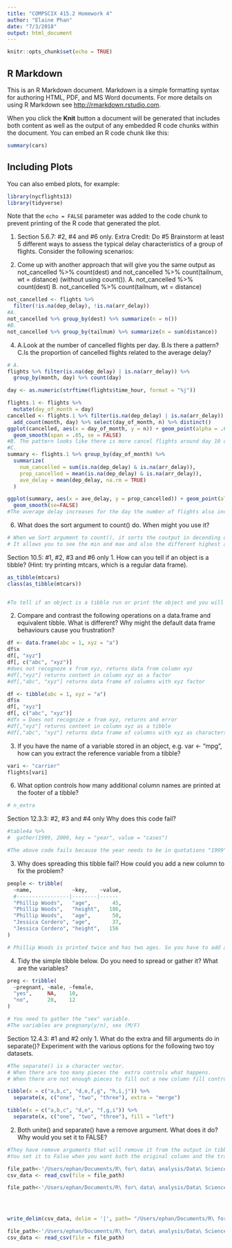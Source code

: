 ```yaml
---
title: "COMPSCIX 415.2 Homework 4"
author: "Elaine Phan"
date: "7/3/2018"
output: html_document
---
```


```r
knitr::opts_chunk$set(echo = TRUE)
```

## R Markdown

This is an R Markdown document. Markdown is a simple formatting syntax for authoring HTML, PDF, and MS Word documents. For more details on using R Markdown see <http://rmarkdown.rstudio.com>.

When you click the **Knit** button a document will be generated that includes both content as well as the output of any embedded R code chunks within the document. You can embed an R code chunk like this:

```r
summary(cars)
```

## Including Plots

You can also embed plots, for example:

```r
library(nycflights13)
library(tidyverse)
```

Note that the `echo = FALSE` parameter was added to the code chunk to prevent printing of the R code that generated the plot.

1. Section 5.6.7: #2, #4 and #6 only. Extra Credit: Do #5
Brainstorm at least 5 different ways to assess the typical delay characteristics of a group of flights. Consider the following scenarios:

2. Come up with another approach that will give you the same output as not_cancelled %>% count(dest) and not_cancelled %>% count(tailnum, wt = distance) (without using count()). 
A. not_cancelled %>% count(dest)
B. not_cancelled %>% count(tailnum, wt = distance)
```r
not_cancelled <- flights %>% 
  filter(!is.na(dep_delay), !is.na(arr_delay))
#A.
not_cancelled %>% group_by(dest) %>% summarize(n = n()) 
#B.
not_cancelled %>% group_by(tailnum) %>% summarize(n = sum(distance))

```

4. A.Look at the number of cancelled flights per day. B.Is there a pattern? C.Is the proportion of cancelled flights related to the average delay?

```r
# A. 
flights %>% filter(is.na(dep_delay) | is.na(arr_delay)) %>%
  group_by(month, day) %>% count(day)

day <- as.numeric(strftime(flights$time_hour, format = "%j"))

flights.1 <- flights %>%
  mutate(day_of_month = day) 
cancelled <- flights.1 %>% filter(is.na(dep_delay) | is.na(arr_delay)) %>%
  add_count(month, day) %>% select(day_of_month, n) %>% distinct()
ggplot(cancelled, aes(x = day_of_month, y = n)) + geom_point(alpha = .6) + 
  geom_smooth(span = .85, se = FALSE)
#B. The pattern looks like there is more cancel flights around day 10 of the month.
#C.
summary <- flights.1 %>% group_by(day_of_month) %>%
  summarize(
    num_cancelled = sum(is.na(dep_delay) & is.na(arr_delay)),
    prop_cancelled = mean(is.na(dep_delay) & is.na(arr_delay)),
    ave_delay = mean(dep_delay, na.rm = TRUE)
  )

ggplot(summary, aes(x = ave_delay, y = prop_cancelled)) + geom_point(alpha = .6) + 
  geom_smooth(se=FALSE)
#The average delay increases for the day the number of flights also increase. 
```

6. What does the sort argument to count() do. When might you use it?
```r
# When we Sort argument to count(), it sorts the coutput in decending order of n.
# It allows you to see the min and max and also the different highest and lowerst occurring counts. You can use this to decide how to analyze the the data next and how you want to group your data dependign on it's values. 
```

Section 10.5: #1, #2, #3 and #6 only
1. How can you tell if an object is a tibble? (Hint: try printing mtcars, which is a regular data frame).
```r
as_tibble(mtcars)
class(as_tibble(mtcars))


#To tell if an object is a tibble run or print the object and you will get "a tibble " classification. Using class() will also work.
```
2. Compare and contrast the following operations on a data.frame and equivalent tibble. What is different? Why might the default data frame behaviours cause you frustration?
```r
df <- data.frame(abc = 1, xyz = "a")
df$x
df[, "xyz"]
df[, c("abc", "xyz")]
#does not recognoze x from xyz, returns data from column xyz
#df[,"xyz"] returns content in column xyz as a factor
#df[,"abc", "xyz"] returns data frame of columns with xyz factor
```

```r
df <- tibble(abc = 1, xyz = "a")
df$x
df[, "xyz"]
df[, c("abc", "xyz")]
#dfx = Does not recognize x from xyz, returns and error
#df[,"xyz"] returns content in column xyz as a tibble
#df[,"abc", "xyz"] returns data frame of columns with xyz as characters
```
3. If you have the name of a variable stored in an object, e.g. var <- "mpg", how can you extract the reference variable from a tibble?
```r
vari <- "carrier"
flights[vari]
```
6. What option controls how many additional column names are printed at the footer of a tibble?
```r
# n_extra
```

Section 12.3.3: #2, #3 and #4 only
Why does this code fail?
```r
#table4a %>% 
#  gather(1999, 2000, key = "year", value = "cases")

#The above code fails because the year needs to be in quotations "1999", "2000"
```

3. Why does spreading this tibble fail? How could you add a new column to fix the problem?

```r
people <- tribble(
  ~name,             ~key,    ~value,
  #-----------------|--------|------
  "Phillip Woods",   "age",       45,
  "Phillip Woods",   "height",   186,
  "Phillip Woods",   "age",       50,
  "Jessica Cordero", "age",       37,
  "Jessica Cordero", "height",   156
)

# Phillip Woods is printed twice and has two ages. So you have to add a new column that recognize that there is Phillip Wood #1 and Philli[ Wood #2 .
```
4. Tidy the simple tibble below. Do you need to spread or gather it? What are the variables?

```r
preg <- tribble(
  ~pregnant, ~male, ~female,
  "yes",     NA,    10,
  "no",      20,    12
)

# You need to gather the "sex" variable.
#The variables are pregnany(y/n), sex (M/F)
```

Section 12.4.3: #1 and #2 only
1. What do the extra and fill arguments do in separate()? Experiment with the various options for the following two toy datasets.
```r
#The separate() is a character vector. 
# When there are too many pieces the  extra controls what happens.
# When there are not enough pieces to fill out a new column fill controls what happens.

tibble(x = c("a,b,c", "d,e,f,g", "h,i,j")) %>% 
  separate(x, c("one", "two", "three"), extra = "merge")

tibble(x = c("a,b,c", "d,e", "f,g,i")) %>% 
  separate(x, c("one", "two", "three"), fill = "left")
```
2. Both unite() and separate() have a remove argument. What does it do? Why would you set it to FALSE?
```r
#They have remove arguments that will remove it from the output in tibble 
#You set it to False when you want both the original column and the transformed column's in your output in tibble. 


```

```r
file_path<-'/Users/ephan/Documents/R\ for\ data\ analysis/Data\ Science\ with\ R\ HW/baby_names.txt'
csv_data <- read_csv(file = file_path)
```

```r
file_path<-'/Users/ephan/Documents/R\ for\ data\ analysis/Data\ Science\ with\ R\ HW/baby_names.csv'


            
```

```r
write_delim(csv_data, delim = '|', path= "/Users/ephan/Documents/R\ for\ data\ analysis/Data\ Science\ with\ R\ HW/baby_names.csv")
```

```r
file_path<-'/Users/ephan/Documents/R\ for\ data\ analysis/Data\ Science\ with\ R\ HW/baby_names.csv'
csv_data <- read_csv(file = file_path)
```

